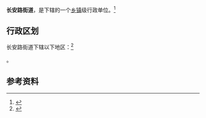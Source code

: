 {{中国乡级行政区|61/01/03/007/000}}

'''长安路街道'''，是{{PRC admin/fullname|61/01/03/007/000|3}}下辖的一个[[乡镇|乡镇]]级行政单位。<ref>{{PRC admin/ref sgc|{{PRC admin/parent|61/01/03/007/000}}}}</ref>

== 行政区划 ==

长安路街道下辖以下地区：<ref>{{PRC admin/ref sgc|61/01/03/007/000}}</ref>

{{PRC admin/children|61/01/03/007/000}}。

== 参考资料 ==

{{reflist}}

{{行政区划小作品}}
{{PRC admin/navcat|61/01/03/007/000}}